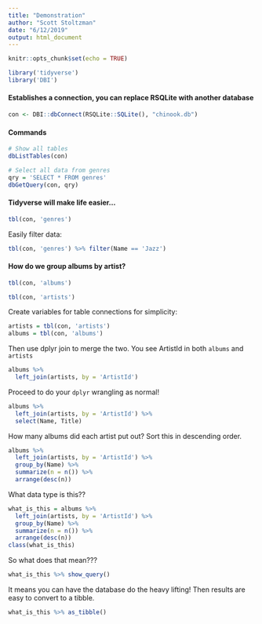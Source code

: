 ```yaml
---
title: "Demonstration"
author: "Scott Stoltzman"
date: "6/12/2019"
output: html_document
---
```


```r
knitr::opts_chunk$set(echo = TRUE)

library('tidyverse')
library('DBI')
```

#### Establishes a connection, you can replace RSQLite with another database
```r
con <- DBI::dbConnect(RSQLite::SQLite(), "chinook.db")
```


#### Commands
```r
# Show all tables
dbListTables(con)
```


```r
# Select all data from genres
qry = 'SELECT * FROM genres'
dbGetQuery(con, qry)
```


#### Tidyverse will make life easier...
```r
tbl(con, 'genres')
```



Easily filter data:
```r
tbl(con, 'genres') %>% filter(Name == 'Jazz')
```



#### How do we group albums by artist?
```r
tbl(con, 'albums')
```

```r
tbl(con, 'artists')
```


Create variables for table connections for simplicity:
```r
artists = tbl(con, 'artists')
albums = tbl(con, 'albums')
```

Then use dplyr join to merge the two. You see ArtistId in both `albums` and `artists`
```r
albums %>% 
  left_join(artists, by = 'ArtistId')
```

Proceed to do your `dplyr` wrangling as normal!
```r
albums %>% 
  left_join(artists, by = 'ArtistId') %>%
  select(Name, Title)
```



How many albums did each artist put out? Sort this in descending order.
```r
albums %>% 
  left_join(artists, by = 'ArtistId') %>%
  group_by(Name) %>%
  summarize(n = n()) %>%
  arrange(desc(n))
```

What data type is this??
```r
what_is_this = albums %>% 
  left_join(artists, by = 'ArtistId') %>%
  group_by(Name) %>%
  summarize(n = n()) %>%
  arrange(desc(n))
class(what_is_this)
```

So what does that mean???
```r
what_is_this %>% show_query()
```


It means you can have the database do the heavy lifting! Then results are easy to convert to a tibble.
```r
what_is_this %>% as_tibble()
```

